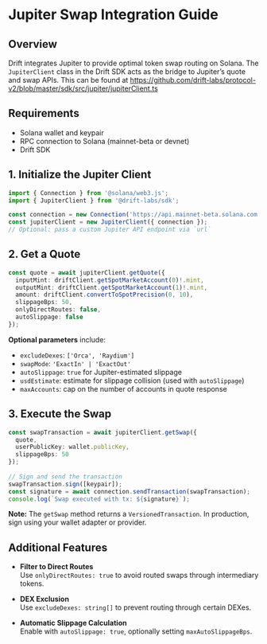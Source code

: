 # Jupiter Swap Integration Guide

## Overview
Drift integrates Jupiter to provide optimal token swap routing on Solana. The `JupiterClient` class in the Drift SDK acts as the bridge to Jupiter’s quote and swap APIs. This can be found at https://github.com/drift-labs/protocol-v2/blob/master/sdk/src/jupiter/jupiterClient.ts

## Requirements

- Solana wallet and keypair
- RPC connection to Solana (mainnet-beta or devnet)
- Drift SDK

## 1. Initialize the Jupiter Client

```ts
import { Connection } from '@solana/web3.js';
import { JupiterClient } from '@drift-labs/sdk';

const connection = new Connection('https://api.mainnet-beta.solana.com');
const jupiterClient = new JupiterClient({ connection });
// Optional: pass a custom Jupiter API endpoint via `url`
```

## 2. Get a Quote

```ts
const quote = await jupiterClient.getQuote({  
  inputMint: driftClient.getSpotMarketAccount(0)!.mint,  
  outputMint: driftClient.getSpotMarketAccount(1)!.mint,  
  amount: driftClient.convertToSpotPrecision(0, 10),  
  slippageBps: 50,  
  onlyDirectRoutes: false,  
  autoSlippage: false  
});  
```

**Optional parameters** include:
- `excludeDexes`: `['Orca', 'Raydium']`
- `swapMode`: `'ExactIn' | 'ExactOut'`
- `autoSlippage`: `true` for Jupiter-estimated slippage
- `usdEstimate`: estimate for slippage collision (used with `autoSlippage`)
- `maxAccounts`: cap on the number of accounts in quote response

## 3. Execute the Swap

```ts
const swapTransaction = await jupiterClient.getSwap({  
  quote,  
  userPublicKey: wallet.publicKey,  
  slippageBps: 50  
});  
      
// Sign and send the transaction  
swapTransaction.sign([keypair]);
const signature = await connection.sendTransaction(swapTransaction);
console.log(`Swap executed with tx: ${signature}`);
```

**Note:** The `getSwap` method returns a `VersionedTransaction`. In production, sign using your wallet adapter or provider.

## Additional Features

- **Filter to Direct Routes**  
  Use `onlyDirectRoutes: true` to avoid routed swaps through intermediary tokens.

- **DEX Exclusion**  
  Use `excludeDexes: string[]` to prevent routing through certain DEXes.

- **Automatic Slippage Calculation**  
  Enable with `autoSlippage: true`, optionally setting `maxAutoSlippageBps`.
